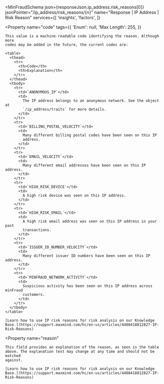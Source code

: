 
<MinFraudSchema
  json={responseJson.ip_address.risk_reasons[0]}
  jsonPointer="/ip_address/risk_reasons/{n}"
  name="Response | IP Address | Risk Reason"
  services={[
    'insights',
    'factors',
  ]}
>
  <Property
    name="code"
    tags={{
      'Enum': null,
      'Max Length': 255,
    }}
  >
    This value is a machine-readable code identifying the reason. Although more
    codes may be added in the future, the current codes are:

    <table>
      <thead>
        <tr>
          <th>Code</th>
          <th>Explanation</th>
        </tr>
      </thead>
      <tbody>
        <tr>
          <td>`ANONYMOUS_IP`</td>
          <td>
            The IP address belongs to an anonymous network. See the object at
            `/ip_address/traits` for more details.
          </td>
        </tr>
        <tr>
          <td>`BILLING_POSTAL_VELOCITY`</td>
          <td>
            Many different billing postal codes have been seen on this IP
            address.
          </td>
        </tr>
        <tr>
          <td>`EMAIL_VELOCITY`</td>
          <td>
            Many different email addresses have been seen on this IP address.
          </td>
        </tr>
        <tr>
          <td>`HIGH_RISK_DEVICE`</td>
          <td>
            A high risk device was seen on this IP address.
          </td>
        </tr>
        <tr>
          <td>`HIGH_RISK_EMAIL`</td>
          <td>
            A high risk email address was seen on this IP address in your past
            transactions.
          </td>
        </tr>
        <tr>
          <td>`ISSUER_ID_NUMBER_VELOCITY`</td>
          <td>
            Many different issuer ID numbers have been seen on this IP address.
          </td>
        </tr>
        <tr>
          <td>`MINFRAUD_NETWORK_ACTIVITY`</td>
          <td>
            Suspicious activity has been seen on this IP address across minFraud
            customers.
          </td>
        </tr>
      </tbody>
    </table>

    [Learn how to use IP risk reasons for risk analysis on our Knowledge
    Base.](https://support.maxmind.com/hc/en-us/articles/4408418812827-IP-Risk-Reasons)
  </Property>

  <Property
    name="reason"
  >
    This field provides an explanation of the reason, as seen in the table
    above. The explanation text may change at any time and should not be matched
    against.

    [Learn how to use IP risk reasons for risk analysis on our Knowledge
    Base.](https://support.maxmind.com/hc/en-us/articles/4408418812827-IP-Risk-Reasons)
  </Property>
</MinFraudSchema>
